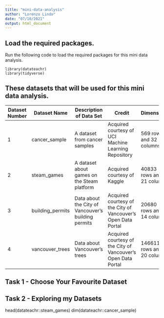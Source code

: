 ```yaml
---
title: "mini-data-analysis"
author: "Lorenzo Lindo"
date: "07/10/2021"
output: html_document
---
```



## Load the required packages.
Run the following code to load the required packages for this mini data analysis.
```{}
library(datateachr)
library(tidyverse)
```

## These datasets that will be used for this mini data analysis.
Dataset Number | Dataset Name | Description of Data Set | Credit | Dimensions
---------------|--------------|-------------------------|--------|---------
1 | cancer_sample | A dataset from cancer samples | Acquired courtesy of UCI Machine Learning Repository | 569 rows and 32 columns
2 | steam_games | A dataset about games on the Steam platform | Acquired courtesy of Kaggle | 40833 rows and 21 columns
3 | building_permits | Data about the City of Vancouver's building permits | Acquired courtesy of the City of Vancouver's Open Data Portal | 20680 rows and 14 columns
4 | vancouver_trees | Data about Vancouver's trees | Acquired courtesy of the City of Vancouver's Open Data Portal | 146611 rows and 20 columns

## Task 1 - Choose Your Favourite Dataset

## Task 2 - Exploring my Datasets
head(datateachr::steam_games)
dim(datateachr::cancer_sample)

